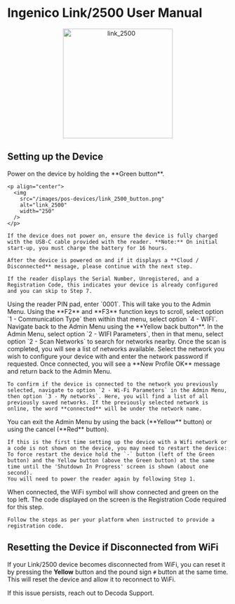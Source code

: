 # Ingenico Link/2500 User Manual

<p align="center">
  <img src="/images/pos-devices/link_2500.png" alt="link_2500" width="250" />
</p>

## Setting up the Device

<Steps>
  <Step title="Power on the device">
    Power on the device by holding the **Green button**.

    <p align="center">
      <img
        src="/images/pos-devices/link_2500_button.png"
        alt="link_2500"
        width="250"
      />
    </p>

    If the device does not power on, ensure the device is fully charged with the USB-C cable provided with the reader. **Note:** On initial start‐up, you must charge the battery for 16 hours.

    After the device is powered on and if it displays a **Cloud / Disconnected** message, please continue with the next step.

    If the reader displays the Serial Number, Unregistered, and a Registration Code, this indicates your device is already configured and you can skip to Step 7.

  </Step>

<Step title="Access the Admin Menu">
  Using the reader PIN pad, enter `0001`. This will take you to the Admin Menu.
</Step>

<Step title="Set Communication Type">
  Using the **F2** and **F3** function keys to scroll, select option `1 -
  Communication Type` then within that menu, select option `4 - WIFI`. Navigate
  back to the Admin Menu using the **Yellow back button**.
</Step>

<Step title="Configure WIFI Parameters">
  In the Admin Menu, select option `2 - WIFI Parameters`, then in that menu,
  select option `2 - Scan Networks` to search for networks nearby. Once the scan
  is completed, you will see a list of networks available.
</Step>

  <Step title="Connect to a Network">
    Select the network you wish to configure your device with and enter the network password if requested. Once connected, you will see a **New Profile OK** message and return back to the Admin Menu.

    To confirm if the device is connected to the network you previously selected, navigate to option `2 - Wi-Fi Parameters` in the Admin Menu, then option `3 - My networks`. Here, you will find a list of all previously saved networks. If the previously selected network is online, the word **connected** will be under the network name.

  </Step>

  <Step title="Exit the Admin Menu">
    You can exit the Admin Menu by using the back (**Yellow** button) or using the cancel (**Red** button).

    If this is the first time setting up the device with a Wifi network or a code is not shown on the device, you may need to restart the device:
    To force restart the device hold the `-` button (left of the Green button) and the Yellow button (above the Green button) at the same time until the 'Shutdown In Progress' screen is shown (about one second).
    You will need to power the reader again by following Step 1.

  </Step>

  <Step title="Registration Code">
    When connected, the WiFi symbol will show connected and green on the top left. The code displayed on the screen is the Registration Code required for this step.

    Follow the steps as per your platform when instructed to provide a registration code.

  </Step>
</Steps>

## Resetting the Device if Disconnected from WiFi

If your Link/2500 device becomes disconnected from WiFi, you can reset it by pressing the **Yellow** button and the pound sign `#` button at the same time. This will reset the device and allow it to reconnect to WiFi.

If this issue persists, reach out to Decoda Support.

